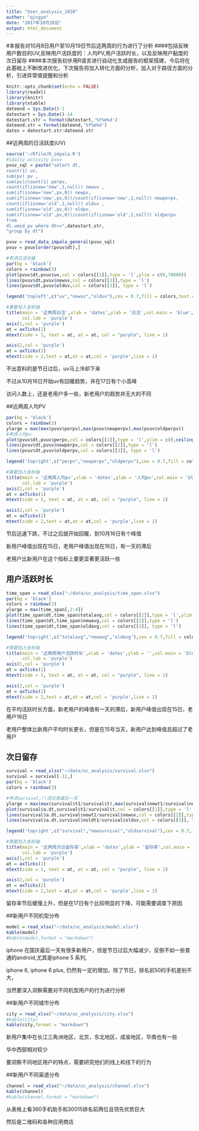 ```yaml
---
title: "User_analysis_1020"
author: "qingye"
date: "2017年10月20日"
output: html_document
---
```

#本报告对10月8日用户至10月19日节后这两周的行为进行了分析
####包括反映用户数目的UV,反映用户活跃度的：人均PV,用户活跃时长，以及反映用户黏度的次日留存
####本次报告初步用R语言进行自动化生成报告的框架搭建，今后将在此基础上不断改进优化，下次报告将加入转化方面的分析，加入对于路径方面的分析，引进异常值提醒和分析
```r
knitr::opts_chunk$set(echo = FALSE)
library(readxl)
library(knitr)
library(xtable)
dateend = Sys.Date()-1
datestart = Sys.Date()-14
datestart.str = format(datestart,'%Y%m%d')
dateend.str = format(dateend,'%Y%m%d')
dates = datestart.str:dateend.str
```


##近两周的日活跃度(UV)
```r
source('~/Rfile/R_impala.R')
#1daily activity pvuv
pvuv_sql = paste("select dt,
count(1) uv,
sum(pv) pv ,
sum(pv)/count(1) perpv,
count(if(isnew='new',1,null)) newuv ,
sum(if(isnew='new',pv,0)) newpv, 
sum(if(isnew='new',pv,0))/count(if(isnew='new',1,null)) newperpv,
count(if(isnew='old',1,null)) olduv ,
sum(if(isnew='old',pv,0)) oldpv, 
sum(if(isnew='old',pv,0))/count(if(isnew='old',1,null)) oldperpv
from 
dl.umid_pv where dt>=",datestart.str,
"group by dt")

pvuv = read_data_impala_general(pvuv_sql)
pvuv = pvuv[order(pvuv$dt),]

#考虑日活动量
par(bg = 'black')
colors = rainbow(3)
plot(pvuv$dt,pvuv$uv,col = colors[[1]],type = 'l',ylim = c(0,70000))
lines(pvuv$dt,pvuv$newuv,col = colors[[2]],type = 'l')
lines(pvuv$dt,pvuv$olduv,col = colors[[3]], type = 'l')

legend('topleft',c("uv","newuv","olduv"),cex = 0.7,fill = colors,text.col= 'pink')

#需要加入坐标轴
title(main = '近两周日活',xlab = 'dates',ylab = '日活',col.main = 'blue',
      col.lab = 'purple')
axis(1,col = 'purple')
at = axTicks(1)
mtext(side = 1, text = at, at = at, col = "purple", line = 1)

axis(2,col = 'purple')
at = axTicks(2)
mtext(side = 2,text = at,at = at,col = 'purple',line = 1)
```

不出意料的是节日过后，uv马上冷却下来

不过从10月16日开始uv有回暖趋势，并在17日有个小高峰

访问人数上，还是老用户多一些，新老用户的趋势并无大的不同

##近两周人均PV
```r
par(bg = 'black')
colors = rainbow(3)
ylarge = max(max(pvuv$perpv),max(pvuv$newperpv),max(pvuv$oldperpv))
#考虑人均pv
plot(pvuv$dt,pvuv$perpv,col = colors[[1]],type = 'l',ylim = c(0,ceiling(ylarge)))
lines(pvuv$dt,pvuv$newperpv,col = colors[[2]],type = 'l')
lines(pvuv$dt,pvuv$oldperpv,col = colors[[3]], type = 'l')

legend('topright',c("perpv","newperpv","oldperpv"),cex = 0.7,fill = colors,text.col= 'pink')

#需要加入坐标轴
title(main = '近两周人均pv',xlab = 'dates',ylab = '人均pv',col.main = 'blue',
      col.lab = 'purple')
axis(1,col = 'purple')
at = axTicks(1)
mtext(side = 1, text = at, at = at, col = "purple", line = 1)

axis(2,col = 'purple')
at = axTicks(2)
mtext(side = 2,text = at,at = at,col = 'purple',line = 1)
```

节后迅速下跌，不过之后就开始回暖，到10月16日有个峰值

新用户峰值出现在15日，老用户峰值出现在16日，有一天的滞后

老用户比新用户在这个指标上要更显著更活跃一些

## 用户活跃时长
```r
time_span = read_xlsx("~/data/uc_analysis/time_span.xlsx")
par(bg = 'black')
colors = rainbow(3)
ylarge = max(time_span[,2:4])
plot(time_span$dt,time_span$totalavg,col = colors[[1]],type = 'l',ylim = c(0,ceiling(ylarge)))
lines(time_span$dt,time_span$newavg,col = colors[[2]],type = 'l')
lines(time_span$dt,time_span$oldavg,col = colors[[3]], type = 'l')

legend('topright',c("totalavg","newavg","oldavg"),cex = 0.7,fill = colors,text.col= 'pink')

#需要加入坐标轴
title(main = '近两周用户活跃时长',xlab = 'dates',ylab = '',col.main = 'blue',
      col.lab = 'purple')
axis(1,col = 'purple')
at = axTicks(1)
mtext(side = 1, text = at, at = at, col = "purple", line = 1)

axis(2,col = 'purple')
at = axTicks(2)
mtext(side = 2,text = at,at = at,col = 'purple',line = 1)
```

在平均活跃时长方面，新老用户的峰值有一天的滞后，新用户峰值出现在15日，老用户16日

老用户整体比新用户平均时长更长，但是在15号当天，新用户达到峰值且超过了老用户

## 次日留存
```r
survival = read_xlsx("~/data/uc_analysis/survival.xlsx")
survival = survival[-12,]
par(bg = 'black')
colors = rainbow(3)

#考虑survival,!!须注意最后一天
ylarge = max(max(survival$t1/survival$t),max(survival$newt1/survival$newuv),max(survival$noldt1/survival$olduv))
plot(survival$a.dt,survival$t1/survival$t,col = colors[[1]],type = 'l',ylim = c(0,ceiling(ylarge)))
lines(survival$a.dt,survival$newt1/survival$newuv,col = colors[[2]],type = 'l')
lines(survival$a.dt,survival$noldt1/survival$olduv,col = colors[[3]], type = 'l')

legend('topright',c("survival","newsurvival","oldsurvival"),cex = 0.7,fill = colors,text.col= 'pink')

#需要加入坐标轴
title(main = '近两周次日留存率',xlab = 'dates',ylab = '留存率',col.main = 'blue',
      col.lab = 'purple')
axis(1,col = 'purple')
at = axTicks(1)
mtext(side = 1, text = at, at = at, col = "purple", line = 1)

axis(2,col = 'purple')
at = axTicks(2)
mtext(side = 2,text = at,at = at,col = 'purple',line = 1)

```

留存率节后缓慢上升，但是在17日有个比较明显的下降，可能需要调查下原因


##新用户不同机型分布
```r
model = read_xlsx("~/data/uc_analysis/model.xlsx")
kable(model)
#kable(model,format = "markdown")
```

iphone 在国庆最后一天有很多新用户，但是节日过后大幅减少，反倒不如一些普通的android,尤其是iphone 5 系列,

iphone 6, iphone 6 plus, 仍然有一定的增加，除了节日，排名前50的手机差别不大，

当然要深入洞察需要对不同机型用户的行为进行分析


##新用户不同城市分布
```r
city = read_xlsx("~/data/uc_analysis/city.xlsx")
#kable(city)
kable(city,format = "markdown")
```

新用户集中在长江三角洲地区，北京，东北地区，成渝地区，华南也有一些

华中西部相对较少

要洞察不同地区用户的特点，需要研究他们的线上和线下的行为

##新用户不同渠道分布
```r
channel = read_xlsx("~/data/uc_analysis/channel.xlsx")
kable(channel)
#kable(channel,format = "markdown")
```

从表格上看360手机助手和30015排名前两位且领先优势巨大

然后是二维码和各种应用商店
